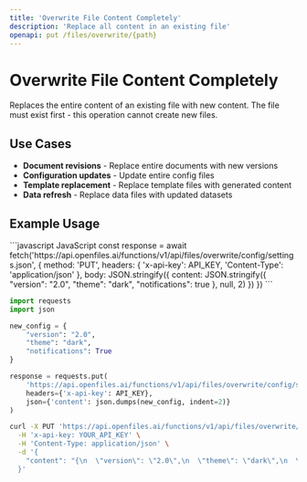 ```yaml
---
title: 'Overwrite File Content Completely'
description: 'Replace all content in an existing file'
openapi: put /files/overwrite/{path}
---
```


# Overwrite File Content Completely

Replaces the entire content of an existing file with new content. The file must exist first - this operation cannot create new files.

## Use Cases

- **Document revisions** - Replace entire documents with new versions
- **Configuration updates** - Update entire config files
- **Template replacement** - Replace template files with generated content
- **Data refresh** - Replace data files with updated datasets

## Example Usage

<CodeGroup>
```javascript JavaScript
const response = await fetch('https://api.openfiles.ai/functions/v1/api/files/overwrite/config/settings.json', {
  method: 'PUT',
  headers: {
    'x-api-key': API_KEY,
    'Content-Type': 'application/json'
  },
  body: JSON.stringify({
    content: JSON.stringify({
      "version": "2.0",
      "theme": "dark",
      "notifications": true
    }, null, 2)
  })
})
```

```python Python
import requests
import json

new_config = {
    "version": "2.0",
    "theme": "dark", 
    "notifications": True
}

response = requests.put(
    'https://api.openfiles.ai/functions/v1/api/files/overwrite/config/settings.json',
    headers={'x-api-key': API_KEY},
    json={'content': json.dumps(new_config, indent=2)}
)
```

```bash cURL
curl -X PUT 'https://api.openfiles.ai/functions/v1/api/files/overwrite/config/settings.json' \
  -H 'x-api-key: YOUR_API_KEY' \
  -H 'Content-Type: application/json' \
  -d '{
    "content": "{\n  \"version\": \"2.0\",\n  \"theme\": \"dark\",\n  \"notifications\": true\n}"
  }'
```
</CodeGroup>